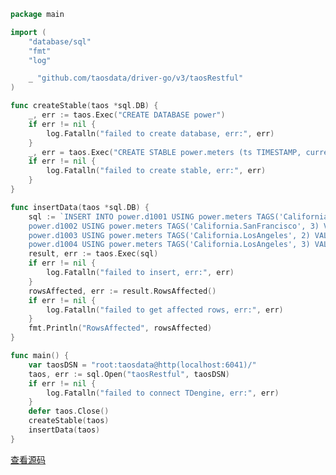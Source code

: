 ```go
package main

import (
	"database/sql"
	"fmt"
	"log"

	_ "github.com/taosdata/driver-go/v3/taosRestful"
)

func createStable(taos *sql.DB) {
	_, err := taos.Exec("CREATE DATABASE power")
	if err != nil {
		log.Fatalln("failed to create database, err:", err)
	}
	_, err = taos.Exec("CREATE STABLE power.meters (ts TIMESTAMP, current FLOAT, voltage INT, phase FLOAT) TAGS (location BINARY(64), groupId INT)")
	if err != nil {
		log.Fatalln("failed to create stable, err:", err)
	}
}

func insertData(taos *sql.DB) {
	sql := `INSERT INTO power.d1001 USING power.meters TAGS('California.SanFrancisco', 2) VALUES ('2018-10-03 14:38:05.000', 10.30000, 219, 0.31000) ('2018-10-03 14:38:15.000', 12.60000, 218, 0.33000) ('2018-10-03 14:38:16.800', 12.30000, 221, 0.31000)
	power.d1002 USING power.meters TAGS('California.SanFrancisco', 3) VALUES ('2018-10-03 14:38:16.650', 10.30000, 218, 0.25000)
	power.d1003 USING power.meters TAGS('California.LosAngeles', 2) VALUES ('2018-10-03 14:38:05.500', 11.80000, 221, 0.28000) ('2018-10-03 14:38:16.600', 13.40000, 223, 0.29000)
	power.d1004 USING power.meters TAGS('California.LosAngeles', 3) VALUES ('2018-10-03 14:38:05.000', 10.80000, 223, 0.29000) ('2018-10-03 14:38:06.500', 11.50000, 221, 0.35000)`
	result, err := taos.Exec(sql)
	if err != nil {
		log.Fatalln("failed to insert, err:", err)
	}
	rowsAffected, err := result.RowsAffected()
	if err != nil {
		log.Fatalln("failed to get affected rows, err:", err)
	}
	fmt.Println("RowsAffected", rowsAffected)
}

func main() {
	var taosDSN = "root:taosdata@http(localhost:6041)/"
	taos, err := sql.Open("taosRestful", taosDSN)
	if err != nil {
		log.Fatalln("failed to connect TDengine, err:", err)
	}
	defer taos.Close()
	createStable(taos)
	insertData(taos)
}

```

[查看源码](https://github.com/taosdata/TDengine/blob/main/docs/examples/go/insert/sql/main.go)
